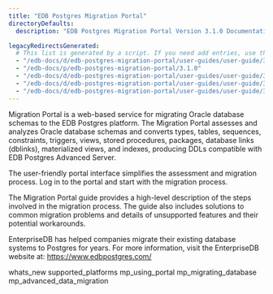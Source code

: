 ```yaml
---
title: "EDB Postgres Migration Portal"
directoryDefaults:
  description: "EDB Postgres Migration Portal Version 3.1.0 Documentation and release notes. EDB Postgre Migration Portal converts Oracle Schema to PostgreSQL online. "

legacyRedirectsGenerated:
  # This list is generated by a script. If you need add entries, use the `legacyRedirects` key.
  - "/edb-docs/d/edb-postgres-migration-portal/user-guides/user-guide/3.1.0/index.html"
  - "/edb-docs/p/edb-postgres-migration-portal/3.1.0"
  - "/edb-docs/d/edb-postgres-migration-portal/user-guides/user-guide/3.1.0/conclusion.html"
  - "/edb-docs/d/edb-postgres-migration-portal/user-guides/user-guide/3.1.0/whats_new.html"
  - "/edb-docs/d/edb-postgres-migration-portal/user-guides/user-guide/3.1.0/genindex.html"
---
```


<div id="index" class="registered_link"></div>

Migration Portal is a web-based service for migrating Oracle database schemas to the EDB Postgres platform. The Migration Portal assesses and analyzes Oracle database schemas and converts types, tables, sequences, constraints, triggers, views, stored procedures, packages, database links (dblinks), materialized views, and indexes, producing DDLs compatible with EDB Postgres Advanced Server.

The user-friendly portal interface simplifies the assessment and migration process. Log in to the portal and start with the migration process.

The Migration Portal guide provides a high-level description of the steps involved in the migration process. The guide also includes solutions to common migration problems and details of unsupported features and their potential workarounds.

EnterpriseDB has helped companies migrate their existing database systems to Postgres for years. For more information, visit the EnterpriseDB website at: <https://www.edbpostgres.com/>

<div class="toctree" maxdepth="3">

whats_new supported_platforms mp_using_portal mp_migrating_database mp_advanced_data_migration 

</div>
